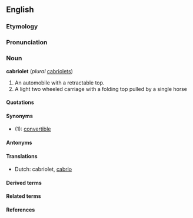 ==English==
===Etymology===
===Pronunciation===
===Noun===
'''cabriolet''' (''plural'' [[cabriolets]])
#An automobile with a retractable top.
#A light two wheeled carriage with a folding top pulled by a single horse
====Quotations====
====Synonyms====
*(1): [[convertible]]
====Antonyms====
====Translations====
* Dutch: cabriolet, [[cabrio]]

====Derived terms====
====Related terms====
====References====